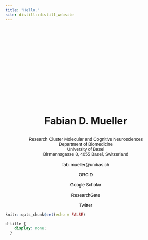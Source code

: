 ```yaml
---
title: "Hello."
site: distill::distill_website
---
```




<div style="text-align: center; padding-top: 2em; font-size: 2.2em">
  <br>
  <br>
  <br>
  <br>
  <br>
  <strong>Fabian D. Mueller</strong> <br>
</div>

<div style="text-align: center; padding-top: -1em; font-family: 'Alata', sans-serif;">
  Research Cluster Molecular and Cognitive Neurosciences <br>
  Department of Biomedicine <br>
  University of Basel <br>
  Birmannsgasse 8, 4055 Basel, Switzerland <br>
  <br>
 <a href="mailto:fabi.mueller@unibas.ch" style="color: #000000; text-decoration: none;">
    <i class="fas fa-envelope"></i> fabi.mueller@unibas.ch
  </a>
  <br>
  <br>
  <a href="https://orcid.org/0000-0002-0105-7004" target="_blank" style="color: #000000; text-decoration: none;">
    <i class="ai ai-orcid"></i> ORCID
  </a>
  <br>
  <br>
  <a href="https://scholar.google.com/citations?user=uvFIXckAAAAJ" target="_blank" style="color: #000000; text-decoration: none;">
    <i class="ai ai-google-scholar"></i> Google Scholar
  </a>
  <br>
  <br>
  <a href="https://www.researchgate.net/profile/Fabian-Mueller-16" target="_blank" style="color: #000000; text-decoration: none;">
    <i class="ai ai-researchgate"></i> ResearchGate
  </a>
  <br>
  <br>
  <a href="https://twitter.com/Fabian__Mueller" target="_blank" style="color: #000000; text-decoration: none;">
    <i class="fab fa-twitter"></i> Twitter
  </a>
</div>



```r
knitr::opts_chunk$set(echo = FALSE)
```

```css
d-title {
    display: none;
  }
```


